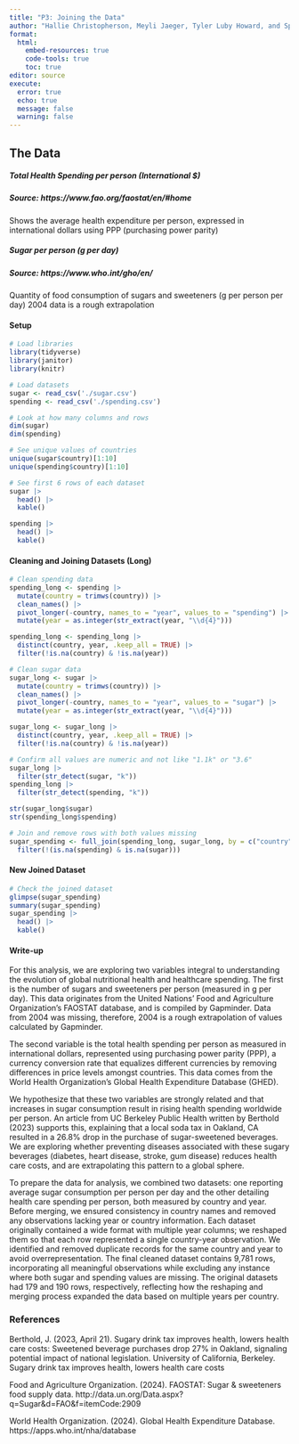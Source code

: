 ```yaml
---
title: "P3: Joining the Data"
author: "Hallie Christopherson, Meyli Jaeger, Tyler Luby Howard, and Spruha Nayak"
format: 
  html:
    embed-resources: true
    code-tools: true
    toc: true
editor: source
execute: 
  error: true
  echo: true
  message: false
  warning: false
---
```


## The Data
##### *Total Health Spending per person (International $)*

##### Source: https://www.fao.org/faostat/en/#home 

Shows the average health expenditure per person, expressed in international dollars using PPP (purchasing power parity)

##### *Sugar per person (g per day)*

##### Source: https://www.who.int/gho/en/ 

Quantity of food consumption of sugars and sweeteners (g per person per day)
2004 data is a rough extrapolation

#### Setup
```r
# Load libraries
library(tidyverse)
library(janitor)
library(knitr)
```

```r
# Load datasets
sugar <- read_csv('./sugar.csv')
spending <- read_csv('./spending.csv')
```

```r
# Look at how many columns and rows
dim(sugar)
dim(spending)

# See unique values of countries
unique(sugar$country)[1:10]
unique(spending$country)[1:10]

# See first 6 rows of each dataset
sugar |>
  head() |>
  kable()

spending |>
  head() |>
  kable()
```
#### Cleaning and Joining Datasets (Long)
```r
# Clean spending data
spending_long <- spending |>
  mutate(country = trimws(country)) |>
  clean_names() |>
  pivot_longer(-country, names_to = "year", values_to = "spending") |>
  mutate(year = as.integer(str_extract(year, "\\d{4}")))

spending_long <- spending_long |>
  distinct(country, year, .keep_all = TRUE) |>
  filter(!is.na(country) & !is.na(year))

# Clean sugar data
sugar_long <- sugar |>
  mutate(country = trimws(country)) |>
  clean_names() |>
  pivot_longer(-country, names_to = "year", values_to = "sugar") |>
  mutate(year = as.integer(str_extract(year, "\\d{4}")))

sugar_long <- sugar_long |>
  distinct(country, year, .keep_all = TRUE) |>
  filter(!is.na(country) & !is.na(year))

# Confirm all values are numeric and not like "1.1k" or "3.6"
sugar_long |>
  filter(str_detect(sugar, "k"))
spending_long |> 
  filter(str_detect(spending, "k"))

str(sugar_long$sugar)
str(spending_long$spending)

# Join and remove rows with both values missing
sugar_spending <- full_join(spending_long, sugar_long, by = c("country", "year")) |>
  filter(!(is.na(spending) & is.na(sugar)))
```

#### New Joined Dataset
```r
# Check the joined dataset
glimpse(sugar_spending)
summary(sugar_spending)
sugar_spending |>
  head() |>
  kable()
```
#### Write-up
For this analysis, we are exploring two variables integral to understanding the evolution of global nutritional health and healthcare spending. The first is the number of sugars and sweeteners per person (measured in g per day). This data originates from the United Nations’ Food and Agriculture Organization’s FAOSTAT database, and is compiled by Gapminder. Data from 2004 was missing, therefore, 2004 is a rough extrapolation of values calculated by Gapminder.

The second variable is the total health spending per person as measured in international dollars, represented using purchasing power parity (PPP), a currency conversion rate that equalizes different currencies by removing differences in price levels amongst countries. This data comes from the World Health Organization’s Global Health Expenditure Database (GHED). 

We hypothesize that these two variables are strongly related and that increases in sugar consumption result in rising health spending worldwide per person. An article from UC Berkeley Public Health written by Berthold (2023) supports this, explaining that a local soda tax in Oakland, CA resulted in a 26.8% drop in the purchase of sugar-sweetened beverages. We are exploring whether preventing diseases associated with these sugary beverages (diabetes, heart disease, stroke, gum disease) reduces health care costs, and are extrapolating this pattern to a global sphere.

To prepare the data for analysis, we combined two datasets: one reporting average sugar consumption per person per day and the other detailing health care spending per person, both measured by country and year. Before merging, we ensured consistency in country names and removed any observations lacking year or country information. Each dataset originally contained a wide format with multiple year columns; we reshaped them so that each row represented a single country-year observation. We identified and removed duplicate records for the same country and year to avoid overrepresentation. The final cleaned dataset contains 9,781 rows, incorporating all meaningful observations while excluding any instance where both sugar and spending values are missing. The original datasets had 179 and 190 rows, respectively, reflecting how the reshaping and merging process expanded the data based on multiple years per country.

### References
Berthold, J. (2023, April 21). Sugary drink tax improves health, lowers health care costs: Sweetened beverage purchases drop 27% in Oakland, signaling potential impact of national legislation. University of California, Berkeley. Sugary drink tax improves health, lowers health care costs

Food and Agriculture Organization. (2024). FAOSTAT: Sugar & sweeteners food supply data. http://data.un.org/Data.aspx?q=Sugar&d=FAO&f=itemCode:2909

World Health Organization. (2024). Global Health Expenditure Database. https://apps.who.int/nha/database

